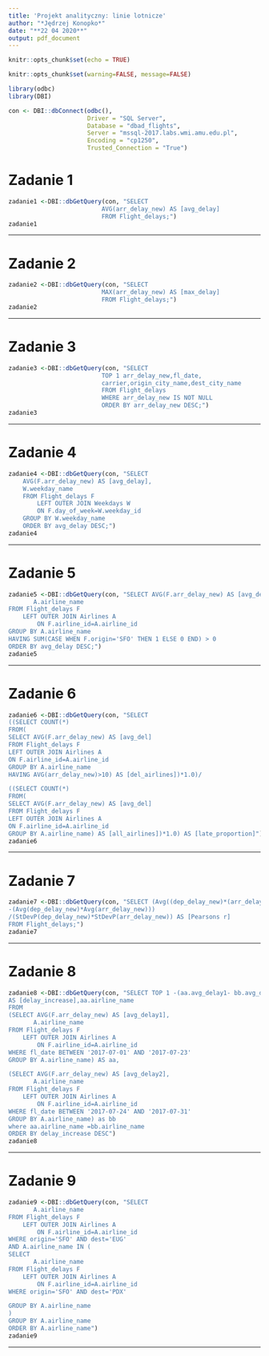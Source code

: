 ---
title: 'Projekt analityczny: linie lotnicze'
author: "*Jędrzej Konopko*"
date: "**22 04 2020**"
output: pdf_document
---

```{r setup, include=FALSE}
knitr::opts_chunk$set(echo = TRUE)
```

```{r global_options, include=FALSE}
knitr::opts_chunk$set(warning=FALSE, message=FALSE)
```
                      
```{r, echo=FALSE}
library(odbc)
library(DBI)

con <- DBI::dbConnect(odbc(),
                      Driver = "SQL Server",
                      Database = "dbad_flights",
                      Server = "mssql-2017.labs.wmi.amu.edu.pl",
                      Encoding = "cp1250",
                      Trusted_Connection = "True")
```

# Zadanie 1
```{r r_code1}

zadanie1 <-DBI::dbGetQuery(con, "SELECT 
                          AVG(arr_delay_new) AS [avg_delay]
                          FROM Flight_delays;")
zadanie1
```

---

# Zadanie 2
```{r r_code2}
zadanie2 <-DBI::dbGetQuery(con, "SELECT 
                          MAX(arr_delay_new) AS [max_delay]
                          FROM Flight_delays;")
zadanie2
```

---

# Zadanie 3
```{r r_code3}
zadanie3 <-DBI::dbGetQuery(con, "SELECT
                          TOP 1 arr_delay_new,fl_date,
                          carrier,origin_city_name,dest_city_name
                          FROM Flight_delays
                          WHERE arr_delay_new IS NOT NULL
                          ORDER BY arr_delay_new DESC;")
zadanie3
```

---

# Zadanie 4
```{r r_code4}
zadanie4 <-DBI::dbGetQuery(con, "SELECT
    AVG(F.arr_delay_new) AS [avg_delay],
    W.weekday_name
    FROM Flight_delays F
        LEFT OUTER JOIN Weekdays W
        ON F.day_of_week=W.weekday_id
    GROUP BY W.weekday_name
    ORDER BY avg_delay DESC;")
zadanie4
```

---

# Zadanie 5 
```{r r_code5}
zadanie5 <-DBI::dbGetQuery(con, "SELECT AVG(F.arr_delay_new) AS [avg_delay],
       A.airline_name       
FROM Flight_delays F
    LEFT OUTER JOIN Airlines A
        ON F.airline_id=A.airline_id
GROUP BY A.airline_name
HAVING SUM(CASE WHEN F.origin='SFO' THEN 1 ELSE 0 END) > 0
ORDER BY avg_delay DESC;")
zadanie5
```

---

# Zadanie 6
```{r r_code6}
zadanie6 <-DBI::dbGetQuery(con, "SELECT
((SELECT COUNT(*)
FROM(
SELECT AVG(F.arr_delay_new) AS [avg_del]  
FROM Flight_delays F
LEFT OUTER JOIN Airlines A
ON F.airline_id=A.airline_id
GROUP BY A.airline_name
HAVING AVG(arr_delay_new)>10) AS [del_airlines])*1.0)/

((SELECT COUNT(*)
FROM(
SELECT AVG(F.arr_delay_new) AS [avg_del]  
FROM Flight_delays F
LEFT OUTER JOIN Airlines A
ON F.airline_id=A.airline_id
GROUP BY A.airline_name) AS [all_airlines])*1.0) AS [late_proportion]")
zadanie6
```

---

# Zadanie 7 
```{r r_code7}
zadanie7 <-DBI::dbGetQuery(con, "SELECT (Avg((dep_delay_new)*(arr_delay_new))
-(Avg(dep_delay_new)*Avg(arr_delay_new)))
/(StDevP(dep_delay_new)*StDevP(arr_delay_new)) AS [Pearsons r]
FROM Flight_delays;")
zadanie7
```

---

# Zadanie 8
```{r r_code8}
zadanie8 <-DBI::dbGetQuery(con, "SELECT TOP 1 -(aa.avg_delay1- bb.avg_delay2)
AS [delay_increase],aa.airline_name
FROM
(SELECT AVG(F.arr_delay_new) AS [avg_delay1],
       A.airline_name
FROM Flight_delays F
    LEFT OUTER JOIN Airlines A
        ON F.airline_id=A.airline_id
WHERE fl_date BETWEEN '2017-07-01' AND '2017-07-23'
GROUP BY A.airline_name) AS aa, 

(SELECT AVG(F.arr_delay_new) AS [avg_delay2],
       A.airline_name
FROM Flight_delays F
    LEFT OUTER JOIN Airlines A
        ON F.airline_id=A.airline_id
WHERE fl_date BETWEEN '2017-07-24' AND '2017-07-31'
GROUP BY A.airline_name) as bb
where aa.airline_name =bb.airline_name
ORDER BY delay_increase DESC")
zadanie8
```

---

# Zadanie 9
```{r r_code9}
zadanie9 <-DBI::dbGetQuery(con, "SELECT 
       A.airline_name       
FROM Flight_delays F
    LEFT OUTER JOIN Airlines A
        ON F.airline_id=A.airline_id
WHERE origin='SFO' AND dest='EUG'
AND A.airline_name IN (
SELECT 
       A.airline_name       
FROM Flight_delays F
    LEFT OUTER JOIN Airlines A
        ON F.airline_id=A.airline_id
WHERE origin='SFO' AND dest='PDX'

GROUP BY A.airline_name
)
GROUP BY A.airline_name
ORDER BY A.airline_name") 
zadanie9
```

---

